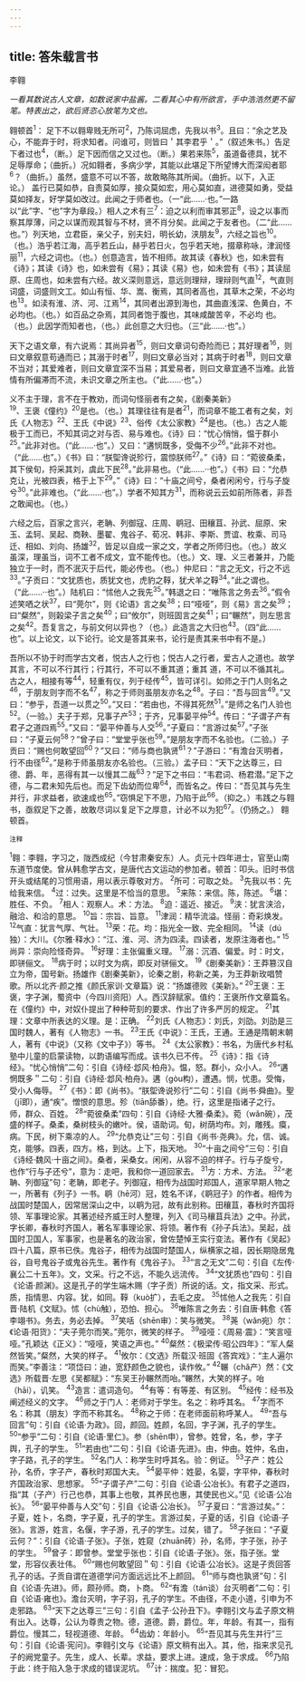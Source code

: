 ```yaml
---
---
---
```

title: 答朱载言书
---



李翱

*一看其数说古人文章，如数说家中盐酱。二看其心中有所欲言，手中浩浩然更不留笔。特表出之，欲后贤恣心放笔为文也。*

翱顿首<sup>1</sup>：
足下不以翱卑贱无所可<sup>2</sup>，乃陈词屈虑，先我以书<sup>3</sup>。且曰：“余之艺及心，不能弃于时，将求知者。问谁可，则皆曰＇其李君乎＇。”（叙述朱书。）告足下者过也<sup>4</sup>，（断。）足下因而信之又过也。（断。）果若来陈<sup>5</sup>，虽道备德具，犹不足辱厚命；（曲折。）况如翱者，多病少学，其能以此堪足下所望博大而深闳者耶<sup>6</sup>？（曲折。）虽然，盛意不可以不答，故敢略陈其所闻。（曲折。以下，入正论。）
盖行已莫如恭，自责莫如厚，接众莫如宏，用心莫如直，进德莫如勇，受益莫如择友，好学莫如改过。此闻之于师者也。（一“此……·也。”一路以“此”字、“也”字为章段。）相人之术有三<sup>7</sup>：迫之以利而审其邪正<sup>8</sup>，设之以事而察其厚薄，问之以谋而观其智与不材，贤不肖分矣。此闻之于友者也。（二“此……也。”）列天地，立君臣，亲父子，别夫妇，明长幼，浃朋友<sup>9</sup>，六经之旨也<sup>10</sup>。（也。）浩乎若江海，高乎若丘山，赫乎若日火，包乎若天地，掇章称咏，津润怪丽<sup>11</sup>，六经之词也。（也。）创意造言，皆不相师。故其读《春秋》也，如未尝有《诗》；其读《诗》也，如未尝有《易》；其读《易》也，如未尝有《书》；其读屈原、庄周也，如未尝有六经。故义深则意远，意远则理辩，理辩则气直<sup>12</sup>，气直则词盛，词盛则文工。如山有恒、华、嵩、衡焉，其同者高也，其草木之荣，不必均也<sup>13</sup>。如渎有淮、济、河、江焉<sup>14</sup>，其同者出源到海也，其曲直浅深、色黄白，不必均也。（也。）如百品之杂焉，其同者饱于腹也，其味咸酸苦辛，不必均
也。（也。）此因学而知者也，（也。）此创意之大归也。（三“此……·也”。）

天下之语文章，有六说焉：其尚异者<sup>15</sup>，则曰文章词句奇险而已；其好理者<sup>16</sup>，则曰文章叙意苟通而已；其溺于时者<sup>17</sup>，则曰文章必当对；其病于时者<sup>18</sup>，则曰文章不当对；其爱难者，则曰文章宜深不当易；其爱易者，则曰文章宜通不当难。此皆情有所偏滞而不流，未识文章之所主也。（“此……·也”。）

义不主于理，言不在于教劝，而词句怪丽者有之矣，《剧秦美新》<sup>19</sup>、王褒《僮约》<sup>20</sup>是也。（也。）其理往往有是者<sup>21</sup>，而词章不能工者有之矣，刘氏《人物志》<sup>22</sup>、王氏《中说》<sup>23</sup>、俗传《太公家教》<sup>24</sup>是也。（也。）古之人能极于工而已，不知其词之对与否、易与难也。《诗》曰：“忧心悄悄，愠于群小<sup>25</sup>。”此非对也。（“此……·也”。）又曰：“遘悯既多，受侮不少<sup>26</sup>。”此非不对也。（“此……也”。）《书》曰：“朕堲谗说殄行，震惊朕师<sup>27</sup>。”《诗》曰：“菀彼桑柔，其下侯旬，捋采其刘，虞此下民<sup>28</sup>。”此非易也。（“此……··也”。）《书》曰：“允恭克让，光被四表，格于上下<sup>29</sup>。”《诗》曰：“十庙之间兮，桑者闲闲兮，行与子旋兮<sup>30</sup>。”此非难也。（“此……·也”。）学者不知其方<sup>31</sup>，而称说云云如前所陈者，非吾之敢闻也。（也。）

六经之后，百家之言兴，老聃、列御寇、庄周、鹖冠、田穰苴、孙武、屈原、宋玉、孟轲、吴起、商鞅、墨翟、鬼谷子、荀况、韩非、李斯、贾谊、枚乘、司马迁、相如、刘向、扬雄<sup>32</sup>，皆足以自成一家之文，学者之所师归也。（也。）故义虽深，理虽当，词不工者不成文，宜不能传也。（也。）文、理、义三者兼并，乃能独立于一时，而不泯灭于后代，能必传也。（也。）仲尼曰：“言之无文，行之不远<sup>33</sup>。”子贡曰：“文犹质也，质犹文也，虎豹之鞟，犹犬羊之鞟<sup>34</sup>。”此之谓也。（“此……··也”。）陆机曰：“怵他人之我先<sup>35</sup>。”韩退之曰：“唯陈言之务去<sup>36</sup>。”假令述笑哂之状<sup>37</sup>，曰“莞尔”，则《论语》言之矣<sup>38</sup>；曰“哑哑”，则《易》言之矣<sup>39</sup>；曰“粲然”，则榖梁子言之矣<sup>40</sup>；曰“攸尔”，则班固言之矣<sup>41</sup>；曰“冁然”，则左思言之矣<sup>42</sup>。吾复言之，与前文何以异也？（也。）此造言之大归也<sup>43</sup>。（四“此……也”。以上论文，以下论行。论文是答其来书，论行是责其来书中有不是。）

吾所以不协于时而学古文者，悦古人之行也；悦古人之行者，爱古人之道也。故学其言，不可以不行其行；行其行，不可以不重其道；重其
道，不可以不循其礼。古之人，相接有等<sup>44</sup>，轻重有仪，列于经传<sup>45</sup>，皆可详引。如师之于门人则名之<sup>46</sup>，于朋友则字而不名<sup>47</sup>，称之于师则虽朋友亦名之<sup>48</sup>。子曰：“吾与回言<sup>49</sup>。”又曰：“参乎，吾道一以贯之<sup>50</sup>。”又曰：“若由也，不得其死然<sup>51</sup>。”是师之名门人验也<sup>52</sup>。（一验。）夫子于郑，兄事子产<sup>53</sup>；于齐，兄事晏平仲<sup>54</sup>。传曰：“子谓子产有君子之道四焉<sup>55</sup>。”又曰：“晏平仲善与人交<sup>56</sup>。”子夏曰：“言游过矣<sup>57</sup>。”子张曰：“子夏云何<sup>58</sup>？”曾子曰：“堂堂乎张也<sup>59</sup>。”是朋友字而不名验也。（二验。）子贡曰：“赐也何敢望回<sup>60</sup>？”又曰：“师与商也孰贤<sup>61</sup>？”子游曰：“有澹台灭明者，行不由径<sup>62</sup>。”是称于师虽朋友亦名验也。（三验。）孟子曰：“天下之达尊三，曰德、爵、年，恶得有其一以慢其二哉<sup>63</sup>？”足下之书曰：“韦君词、杨君潜。”足下之德，与二君未知先后也。而足下齿幼而位卑<sup>64</sup>，而皆名之。传曰：“吾见其与先生并行，非求益者，欲速成也<sup>65</sup>。”窃惧足下不思，乃陷于此<sup>66</sup>。（抑之。）韦践之与翱书，亟叙足下之善，故敢尽词以复足下之厚意，计必不以为犯<sup>67</sup>。（仍扬之。）
翱顿首。

<sup>注释</sup>

<sup>1</sup>翱：李翱，字习之，陇西成纪（今甘肃秦安东）人。贞元十四年进士，官至山南东道节度使。曾从韩愈学古文，是唐代古文运动的参加者。顿首：叩头。旧时书信开头或结尾的习惯用语，用以表示尊敬对方。
<sup>2</sup>所可：可取之处。
<sup>3</sup>先我以书：先给我来信。
<sup>4</sup>过：过失。这里是不恰当的意思。
<sup>5</sup>来陈：来信。陈，陈述。
<sup>6</sup>堪：胜任、不负。
<sup>7</sup>相人：观察人。术：方法。
<sup>8</sup>迫：遥近、接近。
<sup>9</sup>浃：犹言浃洽，融洽、和洽的意思。
<sup>10</sup>旨：宗旨、旨意。
<sup>11</sup>津润：精华流溢。怪丽：奇彩焕发。
<sup>12</sup>气直：犹言气厚、气壮。
<sup>13</sup>荣：花。均：指光全一致、完全相同。
<sup>14</sup>读（dú独）：大川。《尔雅·释水》：“江、淮、河、济为四渎。四读者，发原注海者也。”
<sup>15</sup>尚异：崇向险怪奇异。
<sup>16</sup>好理：主张偏重义理。
<sup>17</sup>溺：沉酒、偏爱。时：时文，即骈俪文。
<sup>18</sup>病于时；以时文为病，即反对骈俪文。
<sup>19</sup>《剧秦美新》：王莽篡汉自立为帝，国号新。扬雄作《剧秦美新》，论秦之剧，称新之美，为王莽新玫唱赞歌。所以北齐·颜之推《颜氏家训·文章篇》说：“扬雄德败《美新》。”
<sup>20</sup>王褒：王褒，字子渊，蜀资中（今四川资阳）人。西汉辞赋家。值约：王褒所作文章篇名。在《僮约》中，对奴仆提出了种种苛刻的要求、作出了许多严厉的规定。
<sup>21</sup>其理：文章中所表达的义理。是：正确。
<sup>22</sup>刘氏《人物志》：刘氏，刘劭。刘劭是三国时魏人，著有《人物志》一书。
<sup>23</sup>王氏《中说》：王氏，王通。王通是隋朝末朝人，著有《中说》（又称《文中子》）等书。
<sup>24</sup>《太公家教》：书名，为唐代乡村私塾中儿童的启蒙读物，以韵语编写而成。该书久已不传。
<sup>25</sup>《诗》：指《诗经》。“忧心悄悄”二句：引自《诗经·邶风·柏舟》。愠，怒。群小，众小人。
<sup>26</sup>“遘惘既多＂二句：引自《诗经·邶风·柏舟》。遘（gòu构），遭遇。悯，忧患。受悔，受小人侮辱。
<sup>27</sup>《书》：即《尚书》。“朕堲谗说殄行”二句：引自《尚书·舜曲》。聖（jī即），通“疾”。憎恨的意思。殄（tiān舔番），绝。行，这里是指诸子之行。师，群众、百姓。
<sup>28</sup>“菀彼桑柔”四句：引自《诗经·大雅·桑柔》。菀（wǎn碗），茂盛的样子。桑柔，桑树枝头的嫩叶。侯，语助词。旬，树荫均布。刘，雕残。瘼，病。下民，树下乘凉的人。
<sup>29</sup>“允恭克让”三句：引自《尚书·尧典》。允，信、诚。克，能够。四表，四方。格，到达。上下，指天地。
<sup>30</sup>“十亩之间兮”三句：引自《诗经·魏风·十亩之间》。桑者，采桑女。闲闲，从容不迫的样子。行与子旋兮，也作“行与子还兮”，意为：走吧，我和你一道回家去。
<sup>31</sup>方：方术、方法。
<sup>32</sup>“老聃、列御寇”句：老聃，即老子。列御寇，相传为战国时郑国人，道家早期人物之一，所著有《列子》一书。鹖（hē河）冠，姓名不详，《鹖冠子》的作者。相传为战国时楚国人，因常居深山之中，以鹖为冠，故有此别称。田穰苴，春秋时齐国将领、军事理论家。其著述经齐威王时人整理，列入《司马穰苴兵法》之中。孙武，字长卿，春秋时齐国人，著名军事理论家、将领。著作有《孙子兵法》。吴起，战国时卫国人，军事家，也是著名的政治家，曾佐楚悼王实行变法。著作有《吴起》四十八篇，原书已佚。鬼谷子，相传为战国时楚国人，纵横家之祖，因长期隐居鬼谷，自号鬼谷子或鬼谷先生。著作有《鬼谷子》。
<sup>33</sup>“言之无文”二句：引自《左传·襄公二十五年》。文，文采。行之不远，不能久远流传。
<sup>34</sup>“文犹质也”四句：引自《论语·颜渊》。这是孔子的学生端木赐（字子贡）所说的话。文，指文采、形式。质，指情思、内容。犹，如同。鞟（kuò扩），去毛之皮。
<sup>35</sup>怵他人之我先：引自晋·陆机《文赋》。怵（chù触），恐怕、担心。
<sup>36</sup>唯陈言之务去：引自唐·韩愈《答李翊书》。务去，务必去掉。
<sup>37</sup>笑咶（shēn审）：笑与微笑。
<sup>38</sup>荛（wǎn宛）尔：《论语·阳货》：“夫子莞尔而笑。”莞尔，微笑的样子。
<sup>39</sup>哑哑：《周易·震》：“笑言哑哑。”孔颖达《正义》：“哑哑，笑语之声也。”
<sup>40</sup>粲然：《极梁传·昭公四年》：“军人粲然皆笑。”粲然，大笑的样子。
<sup>41</sup>攸尔：《文选》所载汉·班固《答宾戏》：“主人遍尔而笑。”李善注：“项岱曰：迪，宽舒颜色之貌也，读作攸。”
<sup>42</sup>冁（chǎ产）然：《文选》所载晋·左思《吴都赋》：“东吴王孙冁然而咍。”冁然，大笑的样子。咍（hāi），讥笑。
<sup>43</sup>造言：遣词造句。
<sup>44</sup>有等：有等差、有区别。
<sup>45</sup>经传：经书及阐述经义的文字。
<sup>46</sup>师之于门人：老师对于学生。名之：称呼其名。
<sup>47</sup>字而不名：称其（朋友）字而不称其名。
<sup>48</sup>称之于师：在老师面前称呼某人。
<sup>49</sup>“吾与回言”句：引自《论语·为政》。回，颜回。姓颜，名回，字子渊，孔子的学生。
<sup>50</sup>“参乎”二句：引自《论语·里仁》。参（shēn申），曾参。姓曾，名，参，字子舆，孔子的学生。
<sup>51</sup>“若由也”二句：引自《论语·先进》。由，仲由。姓仲，名由，字子路，孔子的学生。
<sup>52</sup>名门人：称学生时呼其名。验：例证。
<sup>53</sup>子产：姓公孙，名侨，字子产，春秋时郑国大夫。
<sup>54</sup>晏平仲：姓晏，名婴，字平仲，春秋时齐国政治家、思想家。
<sup>55</sup>“子谓子产”二句：引自《论语·公冶长》。有君子之道四，指“其（子产）行己也恭，其事上也敬，其养民也惠，其使民也义。”见《论语·公冶长》。
<sup>56</sup>“晏平仲善与人交”句：引自《论语·公冶长》。
<sup>57</sup>子夏曰：“言游过矣。”：子夏，姓卜，名商，字子夏，孔子的学生。言游过矣，子夏的话，引自《论语·子张》。言游，姓言，名偃，字子游，孔子的学生。过矣，错了。
<sup>58</sup>子张曰：“子夏云何？”：引自《论语·子张》。子张，姓窥（zhuān砖）孙，名师，字子张，孙子的学生。
<sup>59</sup>曾子：即曾参。堂堂乎张也：引自《论语·子张》。张，指子张。堂堂，形容仪表壮伟。
<sup>60</sup>“赐也何敢望回＂句：引自《论语·公冶长》。这是子贡回答孔子的话。子贡自谓在道德学问方面远远比不上颜回。
<sup>61</sup>“师与商也孰贤”句：引自《论语·先进》。师，颇孙师。商，卜商。
<sup>62</sup>“有澹（tán谈）台灭明者”二句：引自《论语·雍也》。澹台灭明，字子羽，孔子的学生。不由径，不走小道，引申为不走邪路。
<sup>63</sup>“天下之达尊三”三句：引自《孟子·公孙丑下》。李翱引文与孟子原文稍有出入。达尊，公认为尊贵之物。德，道德。爵，爵位。年，年龄。有其一，指有爵位。慢其二，轻视道德、年龄。
<sup>64</sup>齿幼：年龄小。
<sup>65</sup>“吾见其与先生并行”三句：引自《论语·宪问》。李翱引文与《论语》原文稍有出入。其，他，指来求见孔子的阙党童子。先生，成人、长辈。求益，要求上进。速成，急于求成。
<sup>66</sup>乃陷于此：终于陷入急于求成的错误泥坑。
<sup>67</sup>计：揣度。犯：冒犯。